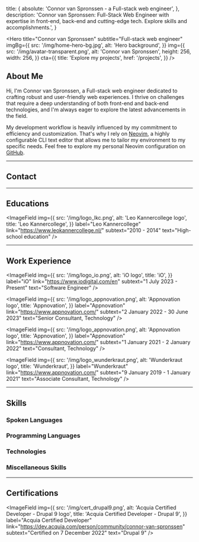 
  title: {
    absolute: 'Connor van Spronssen - a Full-stack web engineer',
  },
  description:
    'Connor van Spronssen: Full-Stack Web Engineer with expertise in front-end, back-end and cutting-edge tech. Explore skills and accomplishments.',
}

<Hero
  title="Connor van Spronssen"
  subtitle="Full-stack web engineer"
  imgBg={{
    src: '/img/home-hero-bg.jpg',
    alt: 'Hero background',
  }}
  img={{
    src: '/img/avatar-transparent.png',
    alt: 'Connor van Spronssen',
    height: 256,
    width: 256,
  }}
  cta={{
    title: 'Explore my projects',
    href: '/projects',
  }}
/>

<ContentContainer>

## About Me

Hi, I'm Connor van Spronssen, a Full-stack web engineer dedicated to crafting robust and user-friendly web experiences. I thrive on challenges that require a deep understanding of both front-end and back-end technologies, and I'm always eager to explore the latest advancements in the field.

My development workflow is heavily influenced by my commitment to efficiency and customization. That's why I rely on [Neovim](https://neovim.io/), a highly configurable CLI text editor that allows me to tailor my environment to my specific needs. Feel free to explore my personal Neovim configuration on [GitHub](https://github.com/Dobefu/nvim-config).

---

## Contact

<div className="grid grid-cols-2 gap-4 max-md:grid-cols-1">
  <Field icon={iconEmail} label="Email" value="info@dobefu.com" />
  <Field
    icon={iconBirthdayCake}
    label="Date of Birth"
    value="18 September 1997"
  />
</div>

---

## Educations

<div className="grid grid-cols-2 gap-4 max-md:grid-cols-1">
  <ImageField
    img={{
      src: '/img/logo_glu.png',
      alt: 'Grafisch Lyceum Utrecht logo',
      title: 'Grafisch Lyceum Utrecht',
    }}
    label="Grafisch Lyceum Utrecht"
    link="https://www.glu.nl/"
    subtext="2015 - 2019"
    text="Game Developer"
  />

  <ImageField
    img={{
      src: '/img/logo_lkc.png',
      alt: 'Leo Kannercollege logo',
      title: 'Leo Kannercollege',
    }}
    label="Leo Kannercollege"
    link="https://www.leokannercollege.nl/"
    subtext="2010 - 2014"
    text="High-school education"
  />
</div>

---

## Work Experience

<ImageField
  img={{
    src: '/img/logo_io.png',
    alt: 'iO logo',
    title: 'iO',
  }}
  label="iO"
  link="https://www.iodigital.com/en"
  subtext="1 July 2023 - Present"
  text="Software Engineer"
/>

<ImageField
  img={{
    src: '/img/logo_appnovation.png',
    alt: 'Appnovation logo',
    title: 'Appnovation',
  }}
  label="Appnovation"
  link="https://www.appnovation.com/"
  subtext="2 January 2022 - 30 June 2023"
  text="Senior Consultant, Technology"
/>

<ImageField
  img={{
    src: '/img/logo_appnovation.png',
    alt: 'Appnovation logo',
    title: 'Appnovation',
  }}
  label="Appnovation"
  link="https://www.appnovation.com/"
  subtext="1 January 2021 - 2 January 2022"
  text="Consultant, Technology"
/>

<ImageField
  img={{
    src: '/img/logo_wunderkraut.png',
    alt: 'Wunderkraut logo',
    title: 'Wunderkraut',
  }}
  label="Wunderkraut"
  link="https://www.appnovation.com/"
  subtext="9 January 2019 - 1 January 2021"
  text="Associate Consultant, Technology"
/>

---

## Skills

### Spoken Languages

<ProgressBar label="Dutch" percentage="90" />
<ProgressBar label="English" percentage="85" />

<div className="py-8" />

### Programming Languages

<ProgressBar label="PHP" percentage="90" />
<ProgressBar label="Typescript" percentage="85" />
<ProgressBar label="JavaScript" percentage="85" />
<ProgressBar label="Go" percentage="75" />
<ProgressBar label="Bash" percentage="65" />
<ProgressBar label="C#" percentage="60" />

<div className="py-8" />

### Technologies

<ProgressBar label="Drupal 8 / 9 / 10 / 11" percentage="90" />
<ProgressBar label="NextJS" percentage="90" />
<ProgressBar label="NuxtJS" percentage="85" />
<ProgressBar label="Drupal 7" percentage="75" />
<ProgressBar label="Unity3D" percentage="70" />
<ProgressBar label="Hugo" percentage="65" />

<div className="py-8" />

### Miscellaneous Skills

<ProgressBar label="CI / CD" percentage="90" />
<ProgressBar label="Linux" percentage="90" />
<ProgressBar label="Docker" percentage="85" />
<ProgressBar label="(Neo)Vim" percentage="80" />
<ProgressBar label="Networking" percentage="75" />
<ProgressBar label="Ansible" percentage="70" />

---

## Certifications

<ImageField
  img={{
    src: '/img/cert_drupal9.png',
    alt: 'Acquia Certified Developer - Drupal 9 logo',
    title: 'Acquia Certified Developer - Drupal 9',
  }}
  label="Acquia Certified Developer"
  link="https://dev.acquia.com/person/community/connor-van-spronssen"
  subtext="Certified on 7 December 2022"
  text="Drupal 9"
/>

</ContentContainer>
